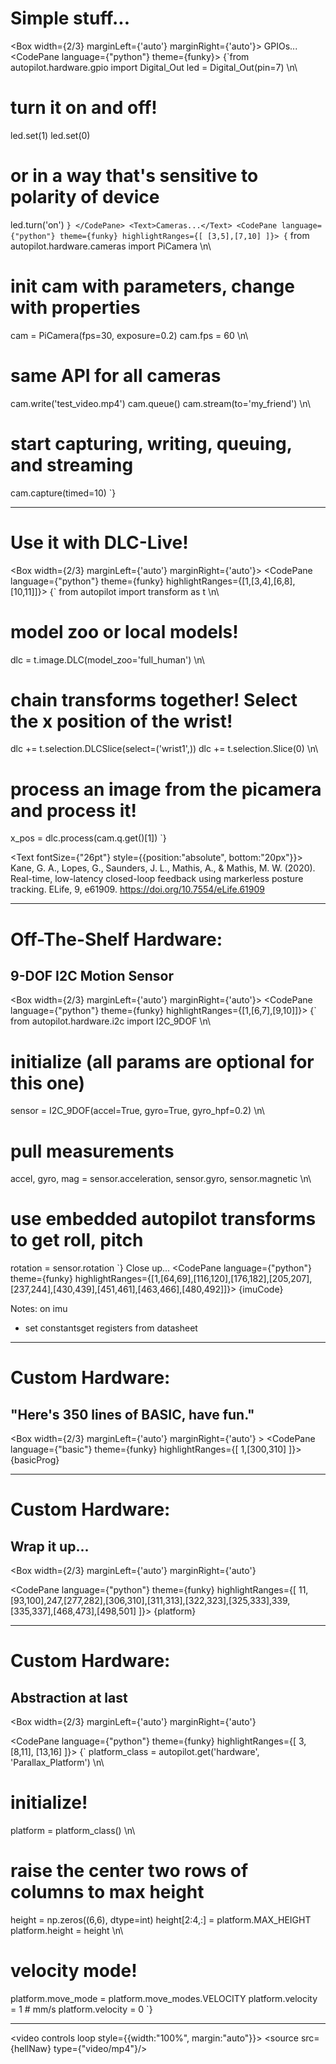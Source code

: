 
# Simple stuff...
  <Box width={2/3} marginLeft={'auto'} marginRight={'auto'}>
    <Text>GPIOs...</Text>
<CodePane language={"python"} theme={funky}>
{`from autopilot.hardware.gpio import Digital_Out
led = Digital_Out(pin=7)
\n\
# turn it on and off!
led.set(1)
led.set(0)
# or in a way that's sensitive to polarity of device
led.turn('on')
`}
</CodePane>
  <Text>Cameras...</Text>
    <CodePane language={"python"} theme={funky}
    highlightRanges={[
        [3,5],[7,10]
    ]}>
      {`
from autopilot.hardware.cameras import PiCamera
\n\
# init cam with parameters, change with properties
cam = PiCamera(fps=30, exposure=0.2)
cam.fps = 60
\n\
# same API for all cameras
cam.write('test_video.mp4')
cam.queue()
cam.stream(to='my_friend')
\n\
# start capturing, writing, queuing, and streaming
cam.capture(timed=10)
`}
    </CodePane>
  </Box>

---

# Use it with DLC-Live!

<Box width={2/3} marginLeft={'auto'} marginRight={'auto'}>
    <CodePane language={"python"} theme={funky}
    highlightRanges={[1,[3,4],[6,8],[10,11]]}>
{`
from autopilot import transform as t
\n\
# model zoo or local models!
dlc = t.image.DLC(model_zoo='full_human')
\n\
# chain transforms together! Select the x position of the wrist!
dlc += t.selection.DLCSlice(select=('wrist1',))
dlc += t.selection.Slice(0)
\n\
# process an image from the picamera and process it!
x_pos = dlc.process(cam.q.get()[1])
`}
    </CodePane>
  </Box>

<Text fontSize={"26pt"} style={{position:"absolute", bottom:"20px"}}>
Kane, G. A., Lopes, G., Saunders, J. L., Mathis, A., & Mathis, M. W. (2020). Real-time, low-latency closed-loop feedback using markerless posture tracking. ELife, 9, e61909. https://doi.org/10.7554/eLife.61909
</Text>

---
# Off-The-Shelf Hardware:
## 9-DOF I2C Motion Sensor

<Box width={2/3} marginLeft={'auto'} marginRight={'auto'}>
  <CodePane language={"python"} theme={funky}
  highlightRanges={[1,[6,7],[9,10]]}>
{`
from autopilot.hardware.i2c import I2C_9DOF
\n\
# initialize (all params are optional for this one)
sensor = I2C_9DOF(accel=True, gyro=True, gyro_hpf=0.2)
\n\
# pull measurements
accel, gyro, mag = sensor.acceleration, sensor.gyro, sensor.magnetic
\n\
# use embedded autopilot transforms to get roll, pitch
rotation = sensor.rotation
`}
  </CodePane>
  <Text>Close up...</Text>
  <CodePane language={"python"} theme={funky}
            highlightRanges={[1,[64,69],[116,120],[176,182],[205,207],[237,244],[430,439],[451,461],[463,466],[480,492]]}>
  {imuCode}
  </CodePane>
</Box>

Notes: on imu
- set constantsget registers from datasheet

---

# Custom Hardware:
## "Here's 350 lines of BASIC, have fun."
<Box width={2/3} marginLeft={'auto'} marginRight={'auto'}
     >
  <CodePane language={"basic"} theme={funky}
            highlightRanges={[
                1,[300,310]
            ]}>
    {basicProg}
  </CodePane>
</Box>

---

# Custom Hardware:
## Wrap it up...

<Box width={2/3} marginLeft={'auto'} marginRight={'auto'}
>
  <CodePane language={"python"} theme={funky}
            highlightRanges={[
              11,[93,100],247,[277,282],[306,310],[311,313],[322,323],[325,333],339,[335,337],[468,473],[498,501]
            ]}>
    {platform}
  </CodePane>
</Box>

---

# Custom Hardware:
## Abstraction at last

<Box width={2/3} marginLeft={'auto'} marginRight={'auto'}
>
  <CodePane language={"python"} theme={funky}
            highlightRanges={[
              3, [8,11], [13,16]
            ]}>
{`
platform_class = autopilot.get('hardware', 'Parallax_Platform')
\n\
# initialize!
platform = platform_class()
\n\
# raise the center two rows of columns to max height
height = np.zeros((6,6), dtype=int)
height[2:4,:] = platform.MAX_HEIGHT
platform.height = height
\n\
# velocity mode!
platform.move_mode = platform.move_modes.VELOCITY
platform.velocity = 1 # mm/s
platform.velocity = 0
`}
  </CodePane>
</Box>

---

<video controls loop style={{width:"100%", margin:"auto"}}>
  <source src={hellNaw} type={"video/mp4"}/>
</video>




